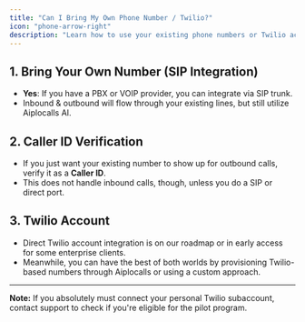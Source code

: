 ```yaml
---
title: "Can I Bring My Own Phone Number / Twilio?"
icon: "phone-arrow-right"
description: "Learn how to use your existing phone numbers or Twilio account with Aiplocalls through SIP integration or Caller ID verification"
---
```


## 1. Bring Your Own Number (SIP Integration)

- **Yes**: If you have a PBX or VOIP provider, you can integrate via SIP trunk.
- Inbound & outbound will flow through your existing lines, but still utilize Aiplocalls AI.

## 2. Caller ID Verification

- If you just want your existing number to show up for outbound calls, verify it as a **Caller ID**.
- This does not handle inbound calls, though, unless you do a SIP or direct port.

## 3. Twilio Account

- Direct Twilio account integration is on our roadmap or in early access for some enterprise clients.
- Meanwhile, you can have the best of both worlds by provisioning Twilio-based numbers through Aiplocalls or using a custom approach.

---

**Note:** If you absolutely must connect your personal Twilio subaccount, contact support to check if you're eligible for the pilot program.